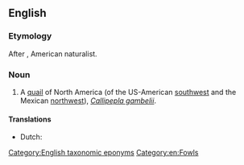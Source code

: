 ==English==
{{wikipedia|Gambel's quail}}

===Etymology===
After {{w|William Gambel}}, American naturalist.

===Noun===
{{en-noun|head=[[Gambel]][['s]] [[quail]]}}

# A [[quail]] of North America (of the US-American [[southwest]] and the Mexican [[northwest]]), ''[[Callipepla gambelii]]''.

====Translations====
{{trans-top|quail of North America}}
* Dutch: {{t|nl|helmkwartel}}
{{trans-mid}}
{{trans-bottom}}

[[Category:English taxonomic eponyms]]
[[Category:en:Fowls]]